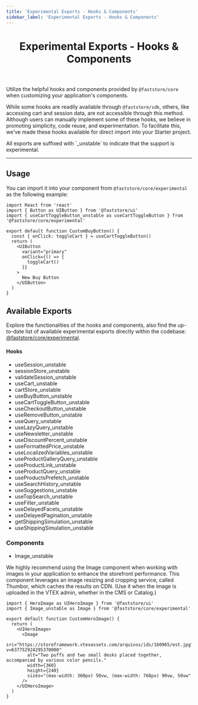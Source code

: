 ```yaml
---
title: 'Experimental Exports - Hooks & Components'
sidebar_label: 'Experimental Exports - Hooks & Components'
---
```



<header>

# Experimental Exports - Hooks & Components

</header>

Utilize the helpful hooks and components provided by `@faststore/core` when customizing your application's components.

While some hooks are readily available through `@faststore/sdk`, others, like accessing cart and session data, are not accessible through this method.
Although users can manually implement some of these hooks, we believe in promoting simplicity, code reuse, and experimentation. To facilitate this, we've made these hooks available for direct import into your Starter project.

<Callout type="warning" emoji="⚠️">
All exports are suffixed with `_unstable` to indicate that the support is experimental.
</Callout>

---

## Usage

You can import it into your component from `@faststore/core/experimental` as the following example:

```tsx copy
import React from 'react'
import { Button as UIButton } from '@faststore/ui'
import { useCartToggleButton_unstable as useCartToggleButton } from '@faststore/core/experimental'

export default function CustomBuyButton() {
  const { onClick: toggleCart } = useCartToggleButton()
  return (
    <UIButton
      variant="primary"
      onClick={() => {
        toggleCart()
      }}
    >
      New Buy Button
    </UIButton>
  )
}
```

## Available Exports

Explore the functionalities of the hooks and components, also find the up-to-date list of available experimental exports directly within the codebase: [@faststore/core/experimental](https://github.com/vtex/faststore/blob/main/packages/core/src/experimental/index.ts).

#### Hooks

- useSession_unstable
- sessionStore_unstable
- validateSession_unstable
- useCart_unstable
- cartStore_unstable
- useBuyButton_unstable
- useCartToggleButton_unstable
- useCheckoutButton_unstable
- useRemoveButton_unstable
- useQuery_unstable
- useLazyQuery_unstable
- useNewsletter_unstable
- useDiscountPercent_unstable
- useFormattedPrice_unstable
- useLocalizedVariables_unstable
- useProductGalleryQuery_unstable
- useProductLink_unstable
- useProductQuery_unstable
- useProductsPrefetch_unstable
- useSearchHistory_unstable
- useSuggestions_unstable
- useTopSearch_unstable
- useFilter_unstable
- useDelayedFacets_unstable
- useDelayedPagination_unstable
- getShippingSimulation_unstable
- useShippingSimulation_unstable

### Components

- Image_unstable

<Callout type="info" emoji="ℹ️">
  We highly recommend using the Image component when working with images in your
  application to enhance the storefront performance. This component leverages an
  image resizing and cropping service, called Thumbor, which caches the results
  on CDN. (Use it when the image is uploaded in the VTEX admin, whether in the
  CMS or Catalog.)
</Callout>

```tsx {2} copy
import { HeroImage as UIHeroImage } from '@faststore/ui'
import { Image_unstable as Image } from '@faststore/core/experimental'

export default function CustomHeroImage() {
  return (
    <UIHeroImage>
      <Image
        src="https://storeframework.vtexassets.com/arquivos/ids/160965/est.jpg?v=637752924295370000"
        alt="Two puffs and two small desks placed together, accompanied by various color pencils."
        width={360}
        height={240}
        sizes="(max-width: 360px) 50vw, (max-width: 768px) 90vw, 50vw"
      />
    </UIHeroImage>
  )
}
```
